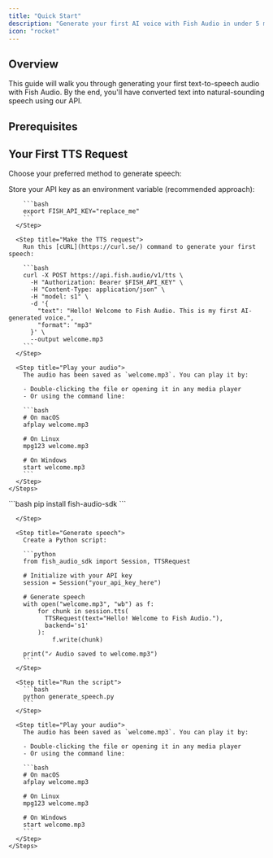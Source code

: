 ```yaml
---
title: "Quick Start"
description: "Generate your first AI voice with Fish Audio in under 5 minutes"
icon: "rocket"
---
```



## Overview

This guide will walk you through generating your first text-to-speech audio with Fish Audio. By the end, you'll have converted text into natural-sounding speech using our API.

## Prerequisites

<Prerequisites />

## Your First TTS Request

Choose your preferred method to generate speech:

<Tabs>
  <Tab title="cURL">
    <Steps>
      <Step title="Set your API key">
        Store your API key as an environment variable (recommended approach):

        ```bash
        export FISH_API_KEY="replace_me"
        ```
      </Step>

      <Step title="Make the TTS request">
        Run this [cURL](https://curl.se/) command to generate your first speech:

        ```bash
        curl -X POST https://api.fish.audio/v1/tts \
          -H "Authorization: Bearer $FISH_API_KEY" \
          -H "Content-Type: application/json" \
          -H "model: s1" \
          -d '{
            "text": "Hello! Welcome to Fish Audio. This is my first AI-generated voice.",
            "format": "mp3"
          }' \
          --output welcome.mp3
        ```
      </Step>

      <Step title="Play your audio">
        The audio has been saved as `welcome.mp3`. You can play it by:

        - Double-clicking the file or opening it in any media player
        - Or using the command line:

        ```bash
        # On macOS
        afplay welcome.mp3

        # On Linux
        mpg123 welcome.mp3

        # On Windows
        start welcome.mp3
        ```
      </Step>
    </Steps>
  </Tab>

  <Tab title="Python">
    <Steps>
      <Step title="Install the SDK">
        ```bash
        pip install fish-audio-sdk
        ```

      </Step>

      <Step title="Generate speech">
        Create a Python script:

        ```python
        from fish_audio_sdk import Session, TTSRequest

        # Initialize with your API key
        session = Session("your_api_key_here")

        # Generate speech
        with open("welcome.mp3", "wb") as f:
            for chunk in session.tts(
              TTSRequest(text="Hello! Welcome to Fish Audio."),
              backend='s1'
            ):
                f.write(chunk)

        print("✓ Audio saved to welcome.mp3")
        ```
      </Step>

      <Step title="Run the script">
        ```bash
        python generate_speech.py
        ```
      </Step>

      <Step title="Play your audio">
        The audio has been saved as `welcome.mp3`. You can play it by:

        - Double-clicking the file or opening it in any media player
        - Or using the command line:

        ```bash
        # On macOS
        afplay welcome.mp3

        # On Linux
        mpg123 welcome.mp3

        # On Windows
        start welcome.mp3
        ```
      </Step>
    </Steps>
  </Tab>
</Tabs>

<Support />